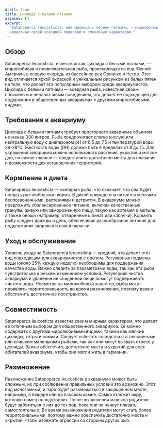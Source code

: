 ```yaml
---
draft: true
title: Цихлида с белыми пятнами
aliases: []
excerpt:
  "Satanoperca leucosticta, или Цихлида с белыми пятнами, — миролюбивая и привлекательная рыба из Южной Америки,
  известная своей красивой окраской и спокойным характером."
---
```


## Обзор

Satanoperca leucosticta, известная как Цихлида с белыми пятнами, — миролюбивая и привлекательная рыба, происходящая из
вод Южной Америки, в первую очередь из бассейнов рек Ориноко и Негро. Этот вид отличается яркой окраской и уникальным
рисунком из белых пятен на теле, что делает его популярным выбором среди аквариумистов. Цихлида с белыми пятнами —
всеядная рыба, известная своим спокойным и ненавязчивым поведением, что делает её подходящей для содержания в
общественных аквариумах с другими миролюбивыми видами.

## Требования к аквариуму

Цихлида с белыми пятнами требует просторного аквариума объемом не менее 300 литров. Рыба предпочитает слегка кислую или
нейтральную воду с диапазоном pH от 6.5 до 7.5 и температурой воды 24-28°C. Жесткость воды (GH) должна быть в пределах
от 8 до 15. Для украшения аквариума можно использовать растения, укрытия и мягкое дно, но самое главное — предоставить
достаточно места для плавания и возможности для установления территорий.

## Кормление и диета

Satanoperca leucosticta — всеядная рыба, что означает, что она будет поедать разнообразные корма. В дикой природе она
питается мелкими беспозвоночными, растениями и детритом. В аквариуме можно предложить сбалансированное питание, включая
качественные гранулы, живую или замороженную пищу, такую как артемия и мотыль, а также овощи (например, отваренные
шпинат или кабачки). Кормить рыбу следует дважды в день, обеспечивая разнообразное питание для поддержания здоровья и
яркой окраски.

## Уход и обслуживание

Уровень ухода за Satanoperca leucosticta — средний, что делает этот вид подходящим для аквариумистов с опытом.
Регулярные подмены воды (около 25% каждую неделю) необходимы для поддержания качества воды. Важно следить за параметрами
воды, так как эта рыба чувствительна к резким изменениям условий. Регулярная чистка аквариума и удаление не съеденной
пищи помогут поддерживать чистоту воды. Несмотря на миролюбивый характер, рыбы могут проявлять территориальность во
время размножения, поэтому важно обеспечить достаточное пространство.

## Совместимость

Satanoperca leucosticta известна своим мирным характером, что делает её отличным выбором для общественного аквариума. Её
можно содержать с другими миролюбивыми видами, такими как мелкие цихлиды, тетры и сомики. Следует избегать соседства с
агрессивными или слишком маленькими рыбами, так как они могут вызвать стресс у цехлиды. Важно обеспечить достаточно
места и укрытий для всех обитателей аквариума, чтобы они могли жить в гармонии.

## Размножение

Размножение Satanoperca leucosticta в аквариуме может быть сложным, но при соблюдении правильных условий это возможно.
Этот вид моногамный, и пара будет размножаться в защищенном месте, например, в пещере или на плоском камне. Самка
отложит икру, которую самец оплодотворит. После вылупления мальков родители будут заботиться о них до тех пор, пока они
не начнут плавать самостоятельно. Во время размножения родители могут стать более территориальными, поэтому важно
обеспечить достаточно места и укрытий, чтобы избежать агрессии со стороны других рыб.
